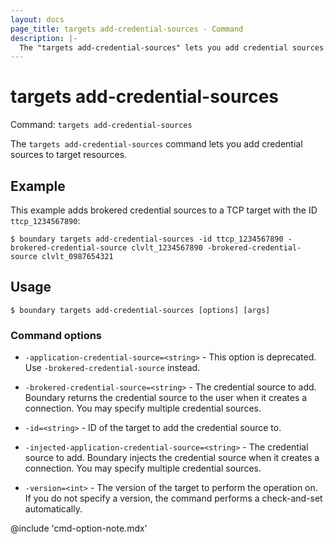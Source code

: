 ```yaml
---
layout: docs
page_title: targets add-credential-sources - Command
description: |-
  The "targets add-credential-sources" lets you add credential sources to target resources.
---
```


# targets add-credential-sources

Command: `targets add-credential-sources`

The `targets add-credential-sources` command lets you add credential sources to target resources.

## Example

This example adds brokered credential sources to a TCP target with the ID `ttcp_1234567890`:

```shell-session
$ boundary targets add-credential-sources -id ttcp_1234567890 -brokered-credential-source clvlt_1234567890 -brokered-credential-source clvlt_0987654321
```

## Usage

<CodeBlockConfig hideClipboard>

```shell-session
$ boundary targets add-credential-sources [options] [args]
```

</CodeBlockConfig>

### Command options

- `-application-credential-source=<string>` - This option is deprecated.
Use `-brokered-credential-source` instead.

- `-brokered-credential-source=<string>` - The credential source to add.
Boundary returns the credential source to the user when it creates a connection.
You may specify multiple credential sources.

- `-id=<string>` - ID of the target to add the credential source to.

- `-injected-application-credential-source=<string>` - The credential source to add.
Boundary injects the credential source when it creates a connection.
You may specify multiple credential sources.

- `-version=<int>` - The version of the target to perform the operation on.
If you do not specify a version, the command performs a check-and-set automatically.

@include 'cmd-option-note.mdx'